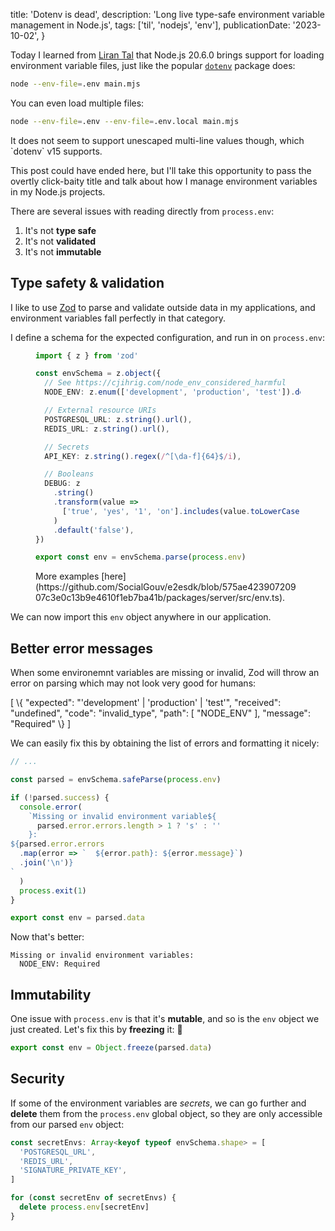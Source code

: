   title: 'Dotenv is dead',
  description: 'Long live type-safe environment variable management in Node.js',
  tags: ['til', 'nodejs', 'env'],
  publicationDate: '2023-10-02',
}

Today I learned from [Liran Tal](https://lirantal.com/blog/environment-variables-configuration-anti-patterns-node-js-applications)
that Node.js 20.6.0 brings support for loading environment variable files, just like the popular [`dotenv`](https://www.npmjs.com/package/dotenv) package does:

```bash /--env-file=.env/
node --env-file=.env main.mjs
```

You can even load multiple files:

```bash /--env-file=.env.local/
node --env-file=.env --env-file=.env.local main.mjs
```

<Note status="warning">
  It does not seem to support unescaped multi-line values though, which `dotenv`
  v15 supports.
</Note>

This post could have ended here, but I'll take this opportunity to pass the
overtly click-baity title and talk about how I manage environment
variables in my Node.js projects.

There are several issues with reading directly from `process.env`:

1. It's not **type safe**
2. It's not **validated**
3. It's not **immutable**

## Type safety & validation

I like to use [Zod](https://zod.dev) to parse and validate outside data in my
applications, and environment variables fall perfectly in that category.

I define a schema for the expected configuration, and run in on `process.env`:

<figure>

```ts title="env.ts"
import { z } from 'zod'

const envSchema = z.object({
  // See https://cjihrig.com/node_env_considered_harmful
  NODE_ENV: z.enum(['development', 'production', 'test']).default('production'),

  // External resource URIs
  POSTGRESQL_URL: z.string().url(),
  REDIS_URL: z.string().url(),

  // Secrets
  API_KEY: z.string().regex(/^[\da-f]{64}$/i),

  // Booleans
  DEBUG: z
    .string()
    .transform(value =>
      ['true', 'yes', '1', 'on'].includes(value.toLowerCase())
    )
    .default('false'),
})

export const env = envSchema.parse(process.env)
```

<figcaption className="text-center !-mt-4">
  More examples
  [here](https://github.com/SocialGouv/e2esdk/blob/575ae42390720907c3e0c13b9e4610f1eb7ba41b/packages/server/src/env.ts).
</figcaption>
</figure>

We can now import this `env` object anywhere in our application.

## Better error messages

When some environemnt variables are missing or invalid, Zod will throw an error
on parsing which may not look very good for humans:

<Note status="error" title="ZodError">
  [
    \{
      "expected": "'development' | 'production' | 'test'",
      "received": "undefined",
      "code": "invalid_type",
      "path": [
        "NODE_ENV"
      ],
      "message": "Required"
    \}
  ]
</Note>

We can easily fix this by obtaining the list of errors and formatting it nicely:

```ts title="env.ts"
// ...

const parsed = envSchema.safeParse(process.env)

if (!parsed.success) {
  console.error(
    `Missing or invalid environment variable${
      parsed.error.errors.length > 1 ? 's' : ''
    }:
${parsed.error.errors
  .map(error => `  ${error.path}: ${error.message}`)
  .join('\n')}
`
  )
  process.exit(1)
}

export const env = parsed.data
```

Now that's better:

```text
Missing or invalid environment variables:
  NODE_ENV: Required
```

## Immutability

One issue with `process.env` is that it's **mutable**, and so is the `env`
object we just created. Let's fix this by **freezing** it: 🥶

```ts title="env.ts"
export const env = Object.freeze(parsed.data)
```

## Security

If some of the environment variables are _secrets_, we can go further and **delete**
them from the `process.env` global object, so they are only accessible from our
parsed `env` object:

```ts title="env.ts"
const secretEnvs: Array<keyof typeof envSchema.shape> = [
  'POSTGRESQL_URL',
  'REDIS_URL',
  'SIGNATURE_PRIVATE_KEY',
]

for (const secretEnv of secretEnvs) {
  delete process.env[secretEnv]
}
```
